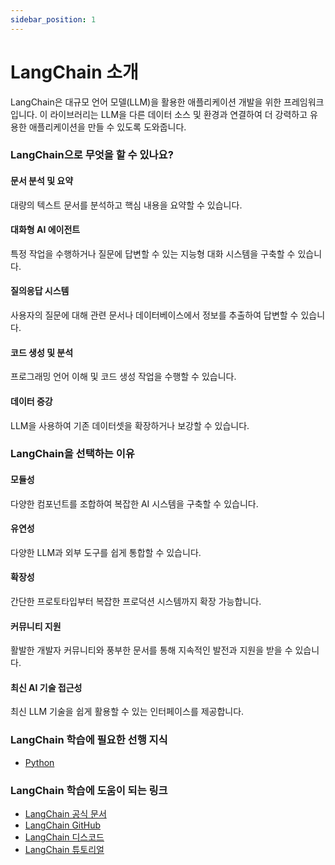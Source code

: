 ```yaml
---
sidebar_position: 1
---
```


# LangChain 소개

LangChain은 대규모 언어 모델(LLM)을 활용한 애플리케이션 개발을 위한 프레임워크입니다. 이 라이브러리는 LLM을 다른 데이터 소스 및 환경과 연결하여 더 강력하고 유용한 애플리케이션을 만들 수 있도록 도와줍니다.

### LangChain으로 무엇을 할 수 있나요?

#### 문서 분석 및 요약

대량의 텍스트 문서를 분석하고 핵심 내용을 요약할 수 있습니다.

#### 대화형 AI 에이전트

특정 작업을 수행하거나 질문에 답변할 수 있는 지능형 대화 시스템을 구축할 수 있습니다.

#### 질의응답 시스템

사용자의 질문에 대해 관련 문서나 데이터베이스에서 정보를 추출하여 답변할 수 있습니다.

#### 코드 생성 및 분석

프로그래밍 언어 이해 및 코드 생성 작업을 수행할 수 있습니다.

#### 데이터 증강

LLM을 사용하여 기존 데이터셋을 확장하거나 보강할 수 있습니다.

### LangChain을 선택하는 이유

#### 모듈성

다양한 컴포넌트를 조합하여 복잡한 AI 시스템을 구축할 수 있습니다.

#### 유연성

다양한 LLM과 외부 도구를 쉽게 통합할 수 있습니다.

#### 확장성

간단한 프로토타입부터 복잡한 프로덕션 시스템까지 확장 가능합니다.

#### 커뮤니티 지원

활발한 개발자 커뮤니티와 풍부한 문서를 통해 지속적인 발전과 지원을 받을 수 있습니다.

#### 최신 AI 기술 접근성

최신 LLM 기술을 쉽게 활용할 수 있는 인터페이스를 제공합니다.

### LangChain 학습에 필요한 선행 지식

- [Python](./../python/intro.mdx)

### LangChain 학습에 도움이 되는 링크

- [LangChain 공식 문서](https://python.langchain.com/en/latest/)
- [LangChain GitHub](https://github.com/hwchase17/langchain)
- [LangChain 디스코드](https://discord.gg/6adMQxSpJS)
- [LangChain 튜토리얼](https://python.langchain.com/docs/get_started/introduction)
